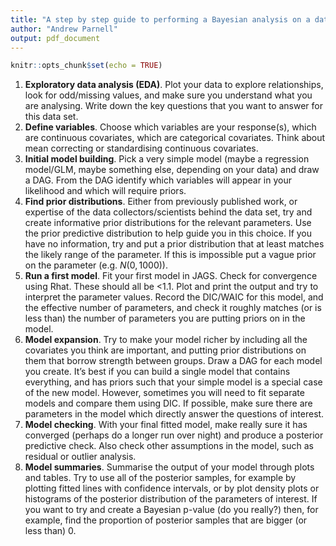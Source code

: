 ```yaml
---
title: "A step by step guide to performing a Bayesian analysis on a data set"
author: "Andrew Parnell"
output: pdf_document
---
```


```r
knitr::opts_chunk$set(echo = TRUE)
```

1. __Exploratory data analysis (EDA)__. Plot your data to explore relationships, look for odd/missing values, and make sure you understand what you are analysing. Write down the key questions that you want to answer for this data set. 
2. __Define variables__. Choose which variables are your response(s), which are continuous covariates, which are categorical covariates. Think about mean correcting or standardising continuous covariates.
3. __Initial model building__. Pick a very simple model (maybe a regression model/GLM, maybe something else, depending on your data) and draw a DAG. From the DAG identify which variables will appear in your likelihood and which will require priors.
4. __Find prior distributions__. Either from previously published work, or expertise of the data collectors/scientists behind the data set, try and create informative prior distributions for the relevant parameters. Use the prior predictive distribution to help guide you in this choice. If you have no information, try and put a prior distribution that at least matches the likely range of the parameter. If this is impossible put a vague prior on the parameter (e.g. $N(0, 1000)$).
5. __Run a first model__. Fit your first model in JAGS. Check for convergence using Rhat. These should all be <1.1. Plot and print the output and try to interpret the parameter values. Record the DIC/WAIC for this model, and the effective number of parameters, and check it roughly matches (or is less than) the number of parameters you are putting priors on in the model.
6. __Model expansion__. Try to make your model richer by including all the covariates you think are important, and putting prior distributions on them that borrow strength between groups. Draw a DAG for each model you create. It's best if you can build a single model that contains everything, and has priors such that your simple model is a special case of the new model. However, sometimes you will need to fit separate models and compare them using DIC. If possible, make sure there are parameters in the model which directly answer the questions of interest.
7. __Model checking__. With your final fitted model, make really sure it has converged (perhaps do a longer run over night) and produce a posterior predictive check. Also check other assumptions in the model, such as residual or outlier analysis.
8. __Model summaries__. Summarise the output of your model through plots and tables. Try to use all of the posterior samples, for example by plotting fitted lines with confidence intervals, or by plot density plots or histograms of the posterior distribution of the parameters of interest. If you want to try and create a Bayesian p-value (do you really?) then, for example, find the proportion of posterior samples that are bigger (or less than) 0. 